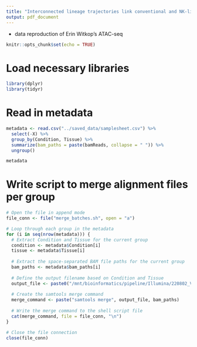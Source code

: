 ```yaml
---
title: "Interconnected lineage trajectories link conventional and NK-like exhausted CD8+ T cells beneficial in T1D"
output: pdf_document
---
```


 - data reproduction of Erin Witkop's ATAC-seq
 
```r
knitr::opts_chunk$set(echo = TRUE)
```

# Load necessary libraries

```r

library(dplyr)
library(tidyr)

```

# Read in metadata

```r

metadata <- read.csv("../saved_data/samplesheet.csv") %>%
  select(-X) %>%
  group_by(Condition, Tissue) %>%
  summarize(bam_paths = paste(bamReads, collapse = " ")) %>%
  ungroup()

metadata

```

# Write script to merge alignment files per group

```r

# Open the file in append mode
file_conn <- file("merge_batches.sh", open = "a")

# Loop through each group in the metadata
for (i in seq(nrow(metadata))) {
  # Extract Condition and Tissue for the current group
  condition <- metadata$Condition[i]
  tissue <- metadata$Tissue[i]
  
  # Extract the space-separated BAM file paths for the current group
  bam_paths <- metadata$bam_paths[i]
  
  # Define the output filename based on Condition and Tissue
  output_file <- paste0("/mnt/bioinformatics/pipeline/Illumina/220802_VH00126_203_AAAMVKNHV/Project_P452-3Processed_globus_220807/merged_alignments/merged_", condition, "_", tissue, ".bam")
  
  # Create the samtools merge command
  merge_command <- paste("samtools merge", output_file, bam_paths)
  
  # Write the merge command to the shell script file
  cat(merge_command, file = file_conn, "\n")
}

# Close the file connection
close(file_conn)

```